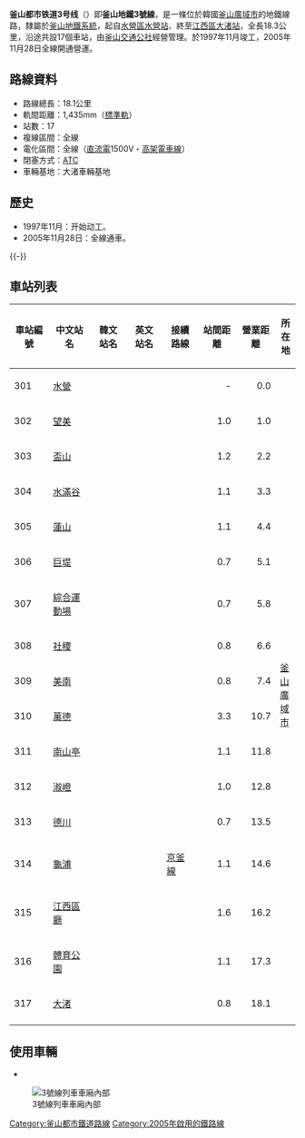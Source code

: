 {{noteTA|G1=Railway}}
{{unreferenced|time=2015-01-06T15:20:12+00:00}}
{{Infobox rail line
| box_width     = 22em
| color         = {{韓國鐵道路線色|BT|3}}
| color2        = 
| name          = 釜山都市鐵道3號線
| native_name   = 
| logo          = [[File:South_Korea_subway_logo.svg|x40px]] [[File:Busan_Metro_Line_3.svg|x40px]]
| logo_alt      = 
| image         = [[File:Busan-subway-3000-5th-unit-20090223.jpg|265px]]
| image_width   = 
| image_alt     = 
| caption       = 
| type          = [[城市軌道交通|城市軌道交通]]
| system        = [[釜山都市鐵道|釜山都市鐵道]]
| status        = 營運中
| locale        = 
| start         = [[水營站|水營站]]
| end           = [[大渚站|大渚站]]
| stations      = 17
| routes        = 
| daily_ridership = 147,510人次（2021年）
| open          = 2005年11月28日
| close         = 
| owner         = [[釜山廣域市|釜山廣域市]]
| operator      = [[釜山交通公社|釜山交通公社]]
| character     = 
| depot         = 
| stock         = 
| linelength_km = 
| linelength    = 18.1公里
| tracklength_km= 
| tracklength   = 
| tracks        = [[複線鐵路|雙軌]]
| gauge         = 1,435毫米
| load_gauge    = 
| minradius     = 
| routenumber   = 
| linenumber    = 
| electrification = 直流電 1,500伏特
| speed_km/h    = 
| speed         = 
| elevation_m   = 
| elevation     = 
| website       = 
| map           = 
| map_state     = collapsed
}}
{{Infobox Korean name
|hangul = 부산 도시철도 3호선
|hanja  = 釜山 都市鐵道 3號線
|rr     = Busan Doshicheoldo Samhoseon
|mr     = Pusan Toshich'ŏldo Samhosŏn
}}

'''釜山都市铁道3号线'''（{{kor|諺=부산 도시철도 3호선|漢=釜山 都市鐵道 3號線|羅=Busan Doshicheoldo 3 hoseon|f=y}}）即'''釜山地鐵3號線'''，是一條位於韓國[[釜山廣域市|釜山廣域市]]的地鐵線路，隸屬於[[釜山都市鐵道|釜山地鐵系統]]，起自[[水營區|水營區]][[水營站_(釜山交通公社)|水營站]]、終至[[江西区_(釜山广域市)|江西區]][[大渚站|大渚站]]，全長18.3公里，沿途共設17個車站，由[[釜山交通公社|釜山交通公社]]經營管理。於1997年11月竣工，2005年11月28日全線開通營運。

== 路線資料 ==
*路線總長：18.1公里
*軌間距離：1,435mm（[[標準軌|標準軌]]）
*站數：17
*複線區間：全線
*電化區間：全線（[[直流電|直流電]]1500V・[[高架電車線|高架電車線]]）
*閉塞方式：[[列車自動控制系統|ATC]]
*車輛基地：大渚車輛基地

== 歷史 ==
*1997年11月：开始动工。
*2005年11月28日：全線通車。

{{-}}
== 車站列表 ==
{{釜山都市鐵道3號線RDT}}
{| class="wikitable" style="text-align: center;"
|- style="border-bottom: solid 0.25em {{韓國鐵道路線色|BT|3}};"
! 車站編號
! 中文站名
! 韓文站名
! 英文站名
! 接續路線
! 站間距離
! 營業距離
! colspan="2" | 所在地
|-
! 301
| [[水營站|水營]]
| {{lang|ko|수영}}
| {{lang|en|Suyeong}}
| {{韓國都市鐵道|BS2}}
| style="text-align: right;" | -
| style="text-align: right;" | 0.0
| rowspan="17" style="width: 1.2em;" | [[釜山廣域市|釜山廣域市]]
| rowspan="2" | [[水營區|水營區]]
|-
! 302
| [[望美站|望美]]
| {{lang|ko|망미<br>{{small|（부산지방병무청）}}}}
| {{lang|en|Mangmi}}
| 
| style="text-align: right;" | 1.0
| style="text-align: right;" | 1.0
|-
! 303
| [[盃山站|盃山]]
| {{lang|ko|배산}}
| {{lang|en|Baesan}}
| 
| style="text-align: right;" | 1.2
| style="text-align: right;" | 2.2
| rowspan="5" | [[蓮堤區|蓮堤區]]
|-
! 304
| [[水滿谷站|水滿谷]]
| {{lang|ko|물만골}}
| {{lang|en|Mulmangol}}
| 
| style="text-align: right;" | 1.1
| style="text-align: right;" | 3.3
|-
! 305
| [[蓮山站|蓮山]]
| {{lang|ko|연산}}
| {{lang|en|Yeonsan}}
| {{韓國都市鐵道|BS1}}
| style="text-align: right;" | 1.1
| style="text-align: right;" | 4.4
|-
! 306
| [[巨堤站|巨堤]]
| {{lang|ko|거제}}
| {{lang|en|Geoje}}
| {{韓國都市鐵道|KR6}} 
| style="text-align: right;" | 0.7
| style="text-align: right;" | 5.1
|-
! 307
| [[綜合運動場站_(釜山)|綜合運動場]]
| {{lang|ko|종합운동장}}
| {{lang|en|Sports Complex}}
| 
| style="text-align: right;" | 0.7
| style="text-align: right;" | 5.8
|-
! 308
| [[社稷站|社稷]]
| {{lang|ko|사직}}
| {{lang|en|Sajik}}
| 
| style="text-align: right;" | 0.8
| style="text-align: right;" | 6.6
| rowspan="2" | [[東萊區|東萊區]]
|-
! 309
| [[美南站|美南]]
| {{lang|ko|미남}}
| {{lang|en|Minam}}
| {{韓國都市鐵道|BS4}}
| style="text-align: right;" | 0.8
| style="text-align: right;" | 7.4
|-
! 310
| [[萬德站_(釜山)|萬德]]
| {{lang|ko|만덕}}
| {{lang|en|Mandeok}}
| 
| style="text-align: right;" | 3.3
| style="text-align: right;" | 10.7
| rowspan="5" | [[北区_(釜山广域市)|北區]]
|-
! 311
| [[南山亭站|南山亭]]
| {{lang|ko|남산정<br>{{small|（부산폴리텍대학）}}}}
| {{lang|en|Namsanjeong}}
| 
| style="text-align: right;" | 1.1
| style="text-align: right;" | 11.8
|-
! 312
| [[淑嶝站|淑嶝]]
| {{lang|ko|숙등}}
| {{lang|en|Sukdeung}}
| 
| style="text-align: right;" | 1.0
| style="text-align: right;" | 12.8
|-
! 313
| [[德川站_(釜山)|德川]]
| {{lang|ko|덕천<br>{{small|（부산과기대）}}}}
| {{lang|en|Deokcheon}}
| {{韓國都市鐵道|BS2}}
| style="text-align: right;" | 0.7
| style="text-align: right;" | 13.5
|-
! 314
| [[龜浦站_(釜山地鐵)|龜浦]]
| {{lang|ko|구포}}<!-- 합병 토론 진행 중 :: [[구포역|구포]] -->
| {{lang|en|Gupo}}
| [[京釜線|京釜線]]
| style="text-align: right;" | 1.1
| style="text-align: right;" | 14.6
|-
! 315
| [[江西區廳站|江西區廳]]
| {{lang|ko|강서구청}}
| {{lang|en|Gangseo-gu Office}}
| 
| style="text-align: right;" | 1.6
| style="text-align: right;" | 16.2
| rowspan="3" | [[江西区_(釜山广域市)|江西區]]
|-
! 316
| [[體育公園站_(釜山)|體育公園]]
| {{lang|ko|체육공원}}
| {{lang|en|Sports Park}}
| 
| style="text-align: right;" | 1.1
| style="text-align: right;" | 17.3
|-
! 317
| [[大渚站|大渚]]
| {{lang|ko|대저}}
| {{lang|en|Daejeo}}
| {{韓國都市鐵道|BGL}}
| style="text-align: right;" | 0.8
| style="text-align: right;" | 18.1
|-
|}

== 使用車輛 ==
* {{link-ko|釜山都市铁道3000系电力动车组|부산교통공사 3000호대 전동차}}
[[File:Busan_Metro_Line_3_EMU_Interior.jpg|3號線列車車廂內部]]

{{釜山都市铁道3号线}}
[[Category:釜山都市鐵道路線|Category:釜山都市鐵道路線]]
[[Category:2005年啟用的鐵路線|Category:2005年啟用的鐵路線]]